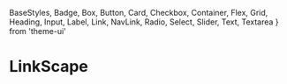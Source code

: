   BaseStyles,
  Badge,
  Box,
  Button,
  Card,
  Checkbox,
  Container,
  Flex,
  Grid,
  Heading,
  Input,
  Label,
  Link,
  NavLink,
  Radio,
  Select,
  Slider,
  Text,
  Textarea
} from 'theme-ui'

# LinkScape
